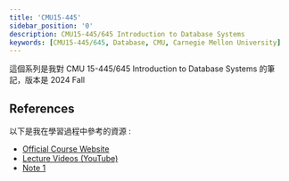 ```yaml
---
title: 'CMU15-445'
sidebar_position: '0'
description: CMU15-445/645 Introduction to Database Systems
keywords: [CMU15-445/645, Database, CMU, Carnegie Mellon University]
---
```


這個系列是我對 CMU 15-445/645 Introduction to Database Systems 的筆記，版本是 2024 Fall

## References

以下是我在學習過程中參考的資源 :

- [Official Course Website](https://15445.courses.cs.cmu.edu/fall2024/)
- [Lecture Videos (YouTube)](https://www.youtube.com/playlist?list=PLSE8ODhjZXjYDBpQnSymaectKjxCy6BYq)
- [Note 1](https://zhenghe.gitbook.io/open-courses/cmu-15-445-645-database-systems/relational-data-model)
